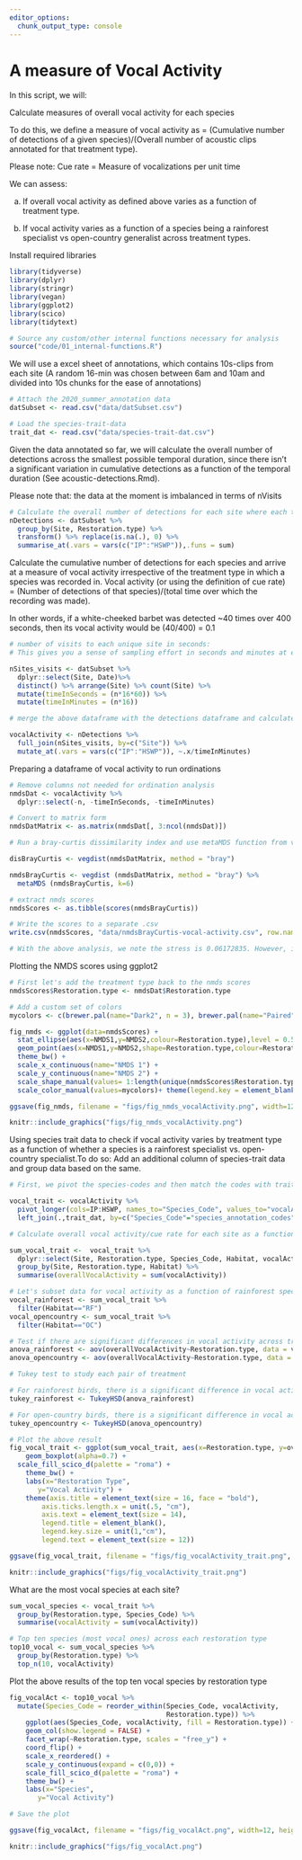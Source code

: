 ```yaml
---
editor_options: 
  chunk_output_type: console
---
```


# A measure of Vocal Activity 

In this script, we will:

Calculate measures of overall vocal activity for each species

To do this, we define a measure of vocal activity as = (Cumulative number of detections of a given species)/(Overall number of acoustic clips annotated for that treatment type).

Please note: Cue rate = Measure of vocalizations per unit time

We can assess:

a) If overall vocal activity as defined above varies as a function of treatment type. 

b) If vocal activity varies as a function of a species being a rainforest specialist vs open-country generalist across treatment types.


Install required libraries
```r
library(tidyverse)
library(dplyr)
library(stringr)
library(vegan)
library(ggplot2)
library(scico)
library(tidytext)

# Source any custom/other internal functions necessary for analysis
source("code/01_internal-functions.R")
```

We will use a excel sheet of annotations, which contains 10s-clips from each site (A random 16-min was chosen between 6am and 10am and divided into 10s chunks for the ease of annotations)
```r
# Attach the 2020_summer_annotation data 
datSubset <- read.csv("data/datSubset.csv")

# Load the species-trait-data
trait_dat <- read.csv("data/species-trait-dat.csv")
```

Given the data annotated so far, we will calculate the overall number of detections across the smallest possible temporal duration, since there isn't a significant variation in cumulative detections as a function of the temporal duration (See acoustic-detections.Rmd). 

Please note that: the data at the moment is imbalanced in terms of nVisits
```r
# Calculate the overall number of detections for each site where each temporal duration chosen is a 10s clip
nDetections <- datSubset %>%
  group_by(Site, Restoration.type) %>%
  transform() %>% replace(is.na(.), 0) %>% 
  summarise_at(.vars = vars(c("IP":"HSWP")),.funs = sum) 
```

Calculate the cumulative number of detections for each species and arrive at a measure of vocal activity irrespective of the treatment type in which a species was recorded in. Vocal activity (or using the definition of cue rate) = (Number of detections of that species)/(total time over which the recording was made).

In other words, if a white-cheeked barbet was detected ~40 times over 400 seconds, then its vocal activity would be (40/400) = 0.1
```r
# number of visits to each unique site in seconds:
# This gives you a sense of sampling effort in seconds and minutes at each site

nSites_visits <- datSubset %>%
  dplyr::select(Site, Date)%>%
  distinct() %>% arrange(Site) %>% count(Site) %>%
  mutate(timeInSeconds = (n*16*60)) %>%
  mutate(timeInMinutes = (n*16))

# merge the above dataframe with the detections dataframe and calculate vocal activity in minutes

vocalActivity <- nDetections %>%
  full_join(nSites_visits, by=c("Site")) %>%
  mutate_at(.vars = vars(c("IP":"HSWP")), ~.x/timeInMinutes)
```


Preparing a dataframe of vocal activity to run ordinations
```r
# Remove columns not needed for ordination analysis
nmdsDat <- vocalActivity %>%
  dplyr::select(-n, -timeInSeconds, -timeInMinutes)

# Convert to matrix form
nmdsDatMatrix <- as.matrix(nmdsDat[, 3:ncol(nmdsDat)])

# Run a bray-curtis dissimilarity index and use metaMDS function from vegan to run ordinations

disBrayCurtis <- vegdist(nmdsDatMatrix, method = "bray")

nmdsBrayCurtis <- vegdist (nmdsDatMatrix, method = "bray") %>% 
  metaMDS (nmdsBrayCurtis, k=6)

# extract nmds scores
nmdsScores <- as.tibble(scores(nmdsBrayCurtis))

# Write the scores to a separate .csv
write.csv(nmdsScores, "data/nmdsBrayCurtis-vocal-activity.csv", row.names = F)

# With the above analysis, we note the stress is 0.06172835. However, if stress is high, we should reposition the points in 2 dimensions in the direction of decreasing stress, and repeat until stress is below some threshold.**A good rule of thumb: stress < 0.05 provides an excellent representation in reduced dimensions, < 0.1 is great, < 0.2 is good/ok, and stress < 0.3 provides a poor representation.** To reiterate: high stress is bad, low stress is good!
```


Plotting the NMDS scores using ggplot2
```r
# First let's add the treatment type back to the nmds scores
nmdsScores$Restoration.type <- nmdsDat$Restoration.type

# Add a custom set of colors
mycolors <- c(brewer.pal(name="Dark2", n = 3), brewer.pal(name="Paired", n = 3))

fig_nmds <- ggplot(data=nmdsScores) + 
  stat_ellipse(aes(x=NMDS1,y=NMDS2,colour=Restoration.type),level = 0.50) +
  geom_point(aes(x=NMDS1,y=NMDS2,shape=Restoration.type,colour=Restoration.type),size=4) + 
  theme_bw() +
  scale_x_continuous(name="NMDS 1") + 
  scale_y_continuous(name="NMDS 2") +
  scale_shape_manual(values= 1:length(unique(nmdsScores$Restoration.type)))+
  scale_color_manual(values=mycolors)+ theme(legend.key = element_blank(), legend.text = element_text(face = "italic"))

ggsave(fig_nmds, filename = "figs/fig_nmds_vocalActivity.png", width=12, height=7,device = png(), units="in", dpi = 300); dev.off()

knitr::include_graphics("figs/fig_nmds_vocalActivity.png")
```


Using species trait data to check if vocal activity varies by treatment type as a function of whether a species is a rainforest specialist vs. open-country specialist.To do so: Add an additional column of species-trait data and group data based on the same.
```r
# First, we pivot the species-codes and then match the codes with trait_data and reformat the data to keep all detections>0 as 1 else they are 0

vocal_trait <- vocalActivity %>%
  pivot_longer(cols=IP:HSWP, names_to="Species_Code", values_to="vocalActivity") %>%
  left_join(.,trait_dat, by=c("Species_Code"="species_annotation_codes"))

# Calculate overall vocal activity/cue rate for each site as a function of rainforest species and open-country species

sum_vocal_trait <-  vocal_trait %>%
  dplyr::select(Site, Restoration.type, Species_Code, Habitat, vocalActivity)%>%
  group_by(Site, Restoration.type, Habitat) %>%
  summarise(overallVocalActivity = sum(vocalActivity))

# Let's subset data for vocal activity as a function of rainforest specialists and open-country generalists and test for significant differences (if any)
vocal_rainforest <- sum_vocal_trait %>%
  filter(Habitat=="RF")
vocal_opencountry <- sum_vocal_trait %>%
  filter(Habitat=="OC")

# Test if there are significant differences in vocal activity across treatment types as a function of species trait
anova_rainforest <- aov(overallVocalActivity~Restoration.type, data = vocal_rainforest)
anova_opencountry <- aov(overallVocalActivity~Restoration.type, data = vocal_opencountry)

# Tukey test to study each pair of treatment

# For rainforest birds, there is a significant difference in vocal activity between benchmark-passive sites
tukey_rainforest <- TukeyHSD(anova_rainforest)

# For open-country birds, there is a significant difference in vocal activity across each treatment pair
tukey_opencountry <- TukeyHSD(anova_opencountry)

# Plot the above result
fig_vocal_trait <- ggplot(sum_vocal_trait, aes(x=Restoration.type, y=overallVocalActivity, fill=Habitat)) +
    geom_boxplot(alpha=0.7) + 
  scale_fill_scico_d(palette = "roma") +
    theme_bw() +
    labs(x="Restoration Type", 
       y="Vocal Activity") +
    theme(axis.title = element_text(size = 16, face = "bold"), 
        axis.ticks.length.x = unit(.5, "cm"),
        axis.text = element_text(size = 14),
        legend.title = element_blank(),
        legend.key.size = unit(1,"cm"),
        legend.text = element_text(size = 12))

ggsave(fig_vocal_trait, filename = "figs/fig_vocalActivity_trait.png", width=12, height=7,device = png(), units="in", dpi = 300); dev.off()

knitr::include_graphics("figs/fig_vocalActivity_trait.png")
```


What are the most vocal species at each site?
```r
sum_vocal_species <- vocal_trait %>%
  group_by(Restoration.type, Species_Code) %>%
  summarise(vocalActivity = sum(vocalActivity))

# Top ten species (most vocal ones) across each restoration type
top10_vocal <- sum_vocal_species %>%
  group_by(Restoration.type) %>%
  top_n(10, vocalActivity)
```


Plot the above results of the top ten vocal species by restoration type
```r
fig_vocalAct <- top10_vocal %>%
  mutate(Species_Code = reorder_within(Species_Code, vocalActivity,
                                       Restoration.type)) %>%
    ggplot(aes(Species_Code, vocalActivity, fill = Restoration.type)) +
    geom_col(show.legend = FALSE) +
    facet_wrap(~Restoration.type, scales = "free_y") +
    coord_flip() +
    scale_x_reordered() +
    scale_y_continuous(expand = c(0,0)) + 
    scale_fill_scico_d(palette = "roma") +
    theme_bw() +
    labs(x="Species", 
       y="Vocal Activity") 

# Save the plot

ggsave(fig_vocalAct, filename = "figs/fig_vocalAct.png", width=12, height=7,device = png(), units="in", dpi = 300); dev.off()

knitr::include_graphics("figs/fig_vocalAct.png")

```


